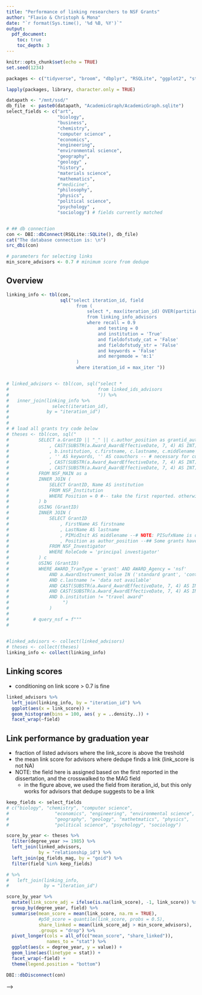 ```yaml
---
title: "Performance of linking researchers to NSF Grants"
author: "Flavio & Christoph & Mona"
date: "`r format(Sys.time(), '%d %B, %Y')`"
output: 
  pdf_document:
    toc: true
    toc_depth: 3
---
```



```r
knitr::opts_chunk$set(echo = TRUE)
set.seed(1234)
```

```r
packages <- c("tidyverse", "broom", "dbplyr", "RSQLite", "ggplot2", "stringdist")

lapply(packages, library, character.only = TRUE)

datapath <- "/mnt/ssd/"
db_file  <- paste0(datapath, "AcademicGraph/AcademicGraph.sqlite")
select_fields <- c("art",
                   "biology",
                   "business",
                   "chemistry",
                   "computer science" ,
                   "economics",
                   "engineering",
                   "environmental science",
                   "geography",
                   "geology" ,
                   "history",
                   "materials science",
                   "mathematics",
                   #"medicine",
                   "philosophy",
                   "physics",
                   "political science",
                   "psychology" ,
                   "sociology") # fields currently matched 


# ## db connection
con <- DBI::dbConnect(RSQLite::SQLite(), db_file)
cat("The database connection is: \n")
src_dbi(con)
```



```r
# parameters for selecting links 
min_score_advisors <- 0.7 # minimum score from dedupe 

```


## Overview

```r

linking_info <- tbl(con,
                    sql("select iteration_id, field
                          from (
                              select *, max(iteration_id) OVER(partition by field) as max_iter
                              from linking_info_advisors
                              where recall = 0.9 
                                  and testing = 0
                                  and institution = 'True'
                                  and fieldofstudy_cat = 'False'
                                  and fieldofstudy_str = 'False' 
                                  and keywords = 'False' 
                                  and mergemode = 'm:1'
                          )
                          where iteration_id = max_iter "))


# linked_advisors <- tbl(con, sql("select * 
#                                 from linked_ids_advisors
#                                 ")) %>%
#   inner_join(linking_info %>% 
#                select(iteration_id),
#              by = "iteration_id")
# 
# 
# # load all grants try code below
# theses <- tbl(con, sql("
#           SELECT a.GrantID || "_" || c.author_position as grantid_authorposition
#               , CAST(SUBSTR(a.Award_AwardEffectiveDate, 7, 4) AS INT) AS year_range
#               , b.institution, c.firstname, c.lastname, c.middlename
#               , '' AS keywords, '' AS coauthors -- # necessary for current code structure
#               , CAST(SUBSTR(a.Award_AwardEffectiveDate, 7, 4) AS INT) || "//" || b.institution AS main_us_institutions_year
#               , CAST(SUBSTR(a.Award_AwardEffectiveDate, 7, 4) AS INT) || "//" || b.institution AS all_us_institutions_year
#           FROM NSF_MAIN as a
#           INNER JOIN (
#               SELECT GrantID, Name AS institution
#               FROM NSF_Institution
#               WHERE Position = 0 #-- take the first reported. otherwise possibly duplicates. NSF_Performance_Institution has some missing. https://github.com/chrished/science_career_RAs/issues/19
#           ) b
#           USING (GrantID)
#           INNER JOIN (
#               SELECT GrantID
#                   , FirstName AS firstname
#                   , LastName AS lastname
#                   , PIMidInit AS middlename --# NOTE: PISufxName is often "Jr", "Mr", JR, ...
#                   , Position as author_position --## Some grants have >1 PIs
#               FROM NSF_Investigator
#               WHERE RoleCode = 'principal investigator'
#           ) c
#           USING (GrantID)
#           WHERE AWARD_TranType = 'grant' AND AWARD_Agency = 'nsf'
#               AND a.AwardInstrument_Value IN ('standard grant', 'continuing grant')
#               AND c.lastname != 'data not available'
#               AND CAST(SUBSTR(a.Award_AwardEffectiveDate, 7, 4) AS INT) >= {args.startyear}
#               AND CAST(SUBSTR(a.Award_AwardEffectiveDate, 7, 4) AS INT) <= {args.endyear}
#               AND b.institution != "travel award"
#                    ")
#               )
# 
#         # query_nsf = f"""
#    
 
```


```r
#linked_advisors <- collect(linked_advisors)
# theses <- collect(theses)
linking_info <- collect(linking_info)
```


## Linking scores 

- conditioning on link score > 0.7 is fine 

```r

linked_advisors %>%
  left_join(linking_info, by = "iteration_id") %>%
  ggplot(aes(x = link_score)) +
  geom_histogram(bins = 100, aes( y = ..density..)) +
  facet_wrap(~field)

```

## Link performance by graduation year

- fraction of listed advisors where the link_score is above the treshold
- the mean link score for advisors where dedupe finds a link (link_score is not NA)
- NOTE: the field here is assigned based on the first reported in the dissertation, and the crosswalked to the MAG field
  - in the figure above, we used the field from iteration_id, but this only works for advisors that dedupe suggests to be a link 

```r

keep_fields <- select_fields
# c("biology", "chemistry", "computer science", 
#                 "economics", "engineering", "environmental science", 
#                 "geography", "geology", "mathetmatics", "physics",
#                 "political science", "psychology", "sociology")

score_by_year <- theses %>% 
  filter(degree_year >= 1985) %>%
  left_join(linked_advisors,
            by = "relationship_id") %>%
  left_join(pq_fields_mag, by = "goid") %>%
  filter(field %in% keep_fields)

# %>%
#   left_join(linking_info,
#             by = "iteration_id")

score_by_year %>%
  mutate(link_score_adj = ifelse(is.na(link_score), -1, link_score)) %>%
  group_by(degree_year, field) %>%
  summarise(mean_score = mean(link_score, na.rm = TRUE),
            #p50_score = quantile(link_score, probs = 0.5),
            share_linked = mean(link_score_adj > min_score_advisors),
            .groups = "drop") %>%
  pivot_longer(cols = all_of(c("mean_score", "share_linked")),
               names_to = "stat") %>%
  ggplot(aes(x = degree_year, y = value)) + 
  geom_line(aes(linetype = stat)) + 
  facet_wrap(~field) + 
  theme(legend.position = "bottom")

```

```r
DBI::dbDisconnect(con)
```


<!-- ```{r} -->

<!-- score_by_year %>% -->
<!--   filter(field == "biology") %>%  -->
<!--   filter(is.na(link_score)) %>%  -->
<!--   filter(degree_year < 2000) %>%  -->
<!--   group_by(firstname, lastname, uni_name, degree_year) %>% -->
<!--   summarise(nb = n(), -->
<!--             .groups = "drop") %>% -->
<!--   arrange(desc(nb)) %>% -->
<!--   head(10) -->

<!-- # score_by_year %>% filter(lastname == "dasgupta" & firstname == "asim" & !is.na(iteration_id)) # never linked  -->
<!-- # score_by_year %>% filter(lastname == "freeling" & firstname == "michael") # never linked  -->

<!-- # scale this up? check all the main fields of the authors with such names? -- tedious  -->
<!-- ``` -->

<!-- ### Notes  -->

<!-- - Reasons for why advisor not linked -->
<!--   - they are not sampled for linking either in the mag or proquest data -->
<!--     - most plausibly because they are assigned to different fields  -->
<!--   - institution names do not overlap  -->
<!--   - dedupe does not find a link even though it should -->
<!--     - but how can it explain the time trend? -->
<!-- - Comparing fields in MAG and ProQuest dissertations -->
<!--   - General -->
<!--     - not linking an advisor in biology does not mean do not link them in chemistry if the thesis is also classified in chemistry -->
<!--     - in the data above, this happens if biology is listed at position 0 -->
<!--   - Biology  -->
<!--     <!-- - main field chemistry: gerlt, cooperman, eveleigh (two of them with long careers, but both in chemistry), tsai --> -->
<!--     - main field biology: dasgupta, freeling -->
<!--     - at least one of the dissertations of freeling are sampled for the linking  -->
<!--   - Sociology -->
<!--     - different main field: ishisaka, coulton (medicine), howell (geography), mindel (psychology) -->
<!--     - not in MAG, but findable on google: khleif, gullerud -->
<!--     - not in MAG, not findable on google: liff -->
<!-- - Next steps -->
<!--   - widen the sampled field in MAG  -->
<!--   - re-train and re-check  -->


<!-- ### Update, 4/11/22 -->

<!-- #### Biology -->
<!-- - c brent theurer (authorid 2005171991), c channa reddy (authorid 2263585539): not in advisor sample b/c of the constraint on the length of the first name. can we fix this? -->
<!-- - john a gerlt: similar; is in mag with j a or ja gerlt -->
<!-- - daniel rittschof: his author id is 2242600877 and his name there is dan rittschof -->
<!-- - mingdaw tsai (authorid 2159629249), naba k gupta (authorid 2298396241), paul f cook (authorid 2107503814), eric n olson (2029316736) are all in the advisor sample from mag -->
<!--   - do their affiliation-years exactly match in MAG? all except olson, who has a special affiliation     -->

<!-- #### Physics -->
<!-- - h angus macleod (2169098584): first initial -->
<!-- - g michael morris (2232988940): first initial -->
<!-- - cyrus duncan cantrell: hard to find in MAG, if non-existent. https://news.utdallas.edu/faculty-staff/engineering-school-visionary-dr-cyrus-cantrell-mou/ -->
<!-- - robert l byer: only late in mag, but exists as "r l byer" (authorid 2047849238) -->
<!-- - clifford m will (2150132651): could be linked but is not -->
<!-- - c fred moore (2317232422): first initial. -->

<!-- #### Political science -->
<!-- - chester a newland (2142560737): could be matched, but year-uni are 3 years apart -->
<!-- - orion f white (2116764412): could be matched -->
<!-- - a lucille brewer: could not find. hard to find. -->
<!-- - christopher bellavita: could not find -->
<!-- - m margaret conway (2104998712): first initial -->
<!-- - mitchell a seligson (608794441): could be matched -->
<!-- - bernard grofman (402009535): could be matched -->
<!-- - chester a newland (2142560737): could be matched -->

<!-- #### validate: does this also hold for economics? -->
<!-- - there, the top 10 non-matched advisors all have only first initials  -->


<!-- ### Possible reasons for the non-linking  -->
<!-- - algorithm -->
<!--   - blocking: predicates are `(SimplePredicate: (commonSixGram, lastname), SimplePredicate: (commonFourGram, middlename))`. In contrast, for the settings file 1985-2022, the predicates are `(SimplePredicate: (suffixArray, lastname),)`. For chemistry, they are `(SimplePredicate: (sameSevenCharStartPredicate, lastname),)` -->
<!--     - why do we use another training data set again here? -->
<!--   - logistic regression -->
<!--   - they are false negatives. compared to chemistry, it seems weird to have such a high false negative rate (this assumes that all the advisors we do currently not find are actually in the data) -->
<!-- - training -->
<!-- - the features are wrong. -- No, they are correct.  -->
<!-- - the comparator is wrong. but then why does it work for other fields? -->
<!-- - any reason should ideally also explain why it works for chemistry but not for biology -->
<!-- - How can we fix the algorithm? -->
<!-- - we could relax the feature "same firstname"/"same lastname", particularly for advisors where the affiliation is a good and precise feature -->
<!-- - in some fields it seems important to have people with first initials. -->



<!-- Here is some python code to look at the learned settings, based on -->

<!-- - https://github.com/dedupeio/rlr/blob/master/rlr/lr.py (new dedupe does not use this anymore I think) -->
<!-- - https://github.com/dedupeio/dedupe/blob/5742efc7fc696c06d3327e038541532e584551a8/dedupe/api.py -->
<!-- - Note: The predicates are similar for all three fields I looked at. I do not know how the weights correspond to the logit regression coefficients -->

<!-- ```python -->

<!-- sf_biology = "/mnt/ssd/DedupeFiles/advisors/settings_biology_1985_2022_institutionTrue_fieldofstudy_catFalse_fieldofstudy_strFalse_keywordsFalsechristoph_baseline_update" -->
<!-- sf_chemistry = "/mnt/ssd/DedupeFiles/advisors/settings_chemistry_1985_2022_institutionTrue_fieldofstudy_catFalse_fieldofstudy_strFalse_keywordsFalsechristoph_baseline_update" -->
<!-- sf_cs = "/mnt/ssd/DedupeFiles/advisors/settings_computer_science_1985_2022_institutionTrue_fieldofstudy_catFalse_fieldofstudy_strFalse_keywordsFalsechristoph_baseline_update" -->

<!-- with open(sf_biology, "rb") as sf: -->
<!--     linker_biology = dedupe.StaticRecordLink(sf) -->

<!-- with open(sf_chemistry, "rb") as sf: -->
<!--     linker_chemistry = dedupe.StaticRecordLink(sf) -->


<!-- with open(sf_cs, "rb") as sf: -->
<!--     linker_cs = dedupe.StaticRecordLink(sf) -->

<!-- linker_biology.predicates -->
<!-- linker_chemistry.predicates -->
<!-- linker_cs.predicates -->

<!-- linker_biology.classifier.weights -->
<!-- linker_chemistry.classifier.weights -->
<!-- linker_cs.classifier.weights -->

<!-- ``` -->


<!-- sf_biology = "/mnt/ssd/DedupeFiles/advisors/settings_biology_1985_2022_institutionTrue_fieldofstudy_catFalse_fieldofstudy_strFalse_keywordsFalsechristoph_degree0" -->


<!-- ## Number of linked advisors  -->

<!-- - not sure this is still relevant? -->

<!-- ```{r} -->
<!-- score_by_year %>% -->
<!--   filter(!is.na(link_score) -->
<!--           & field %in% keep_fields) %>% -->
<!--   group_by(degree_year, field) %>% -->
<!--   summarise(n_advisors = n(), -->
<!--             .groups = "drop") %>% -->
<!--   ggplot(aes(x = degree_year, y = n_advisors)) +  -->
<!--   geom_line() +  -->
<!--   facet_wrap(~field) -->

<!-- ``` -->

<!-- old comments -->

<!-- - for instance, a student of michael j lambert (authorid 2120159045; relationship id 303670971_0 in proquest) from pre-1990 is link score of 0.02, but should be a clear link -->


<!-- ## Compare number of links across iterations within fields  -->

<!-- ```{r} -->
<!-- fields_iter_compare <- c("economics", "chemistry") -->
<!-- min_score <- 0.8 -->

<!-- keep_iter_ids <- tbl(con, "linking_info_advisors") %>% -->
<!--   filter(field %in% fields_iter_compare) %>% -->
<!--   filter(testing == 0) %>% -->
<!--   collect() %>% -->
<!--   group_by(field, train_name) %>% -->
<!--   arrange(iteration_id) %>% -->
<!--   mutate(nb = n(), -->
<!--          id = row_number()) %>% -->
<!--   ungroup() %>% -->
<!--   filter(id == nb) %>% -->
<!--   select(iteration_id, field, train_name) -->

<!-- linked_ids_to_compare <- tbl(con, "linked_ids_advisors") %>% -->
<!--   inner_join( -->
<!--     tbl(con, "linking_info_advisors") %>% -->
<!--       filter(field %in% fields_iter_compare), -->
<!--     by = "iteration_id" -->
<!--   ) %>% -->
<!--   inner_join( -->
<!--     tbl(con, "pq_advisors") %>% -->
<!--       select(relationship_id, goid), -->
<!--     by = "relationship_id" -->
<!--   ) %>% -->
<!--   inner_join( -->
<!--     tbl(con, "pq_authors") %>% -->
<!--       select(goid, degree_year), -->
<!--     by = "goid" -->
<!--   ) %>% -->
<!--   collect() %>% -->
<!--   filter(iteration_id %in% keep_iter_ids$iteration_id)  -->

<!-- ``` -->


<!-- Number of graduates with at least 1 advisor -->

<!-- ```{r} -->

<!-- d_sum <- linked_ids_to_compare %>% -->
<!--   filter(link_score >= min_score) %>% -->
<!--   group_by(train_name, field, degree_year) %>% -->
<!--   summarise(n_advisors = n(), -->
<!--             n_graduates = n_distinct(goid), -->
<!--             .groups = "drop") %>% -->
<!--   pivot_longer(cols = starts_with("n_"), names_to = "variable") -->

<!-- plotvars <- c("n_graduates") -->

<!-- map(.x = plotvars, -->
<!--     .f = ~d_sum %>% -->
<!--       filter(variable == .x) %>% -->
<!--       ggplot(aes(x = degree_year, y = value)) + -->
<!--       geom_line(aes(linetype = train_name)) +  -->
<!--       facet_wrap(~field) +  -->
<!--       theme(legend.position = "bottom") +  -->
<!--       labs(title = paste0("Count: ", .x)) -->
<!--     ) -->


<!-- ``` -->

<!-- ## Fraction of theses with at least 1 supervisor linked to MAG -->

<!-- ```{r} -->
<!-- s_thesis_advisor_link <- theses %>% -->
<!--   filter(degree_year %in% 1990:2015) %>% -->
<!--   left_join(linked_advisors %>% -->
<!--               filter(link_score > min_score_advisors) %>% -->
<!--               select(relationship_id) %>% -->
<!--               mutate(linked = 1), -->
<!--             by = "relationship_id") %>% -->
<!--   mutate(linked = ifelse(is.na(linked), 0, linked)) %>% -->
<!--   group_by(goid) %>% -->
<!--   mutate(any_link = max(linked)) %>% -->
<!--   ungroup() %>% -->
<!--   filter(!duplicated(goid)) %>% -->
<!--   group_by(degree_year, any_link, fieldname0_mag) %>% -->
<!--   summarise(n_theses = n(),  -->
<!--             .groups = "drop") %>% -->
<!--   group_by(degree_year, fieldname0_mag) %>% -->
<!--   mutate(s = n_theses / sum(n_theses)) %>% -->
<!--   ungroup() %>% -->
<!--   filter(any_link == 1) -->
<!-- ``` -->


<!-- ```{r} -->

<!-- s_thesis_advisor_link %>%  -->
<!--   ggplot(aes(x = degree_year, y = s)) + -->
<!--   geom_line() + -->
<!--   facet_wrap(~fieldname0_mag) +  -->
<!--   scale_x_continuous(breaks = c(1995, 2005, 2015)) +  -->
<!--   geom_hline(yintercept = 1, color = "grey55", linetype = "dashed") + -->
<!--   labs(y = "Share", title = "Share of US theses with >=1 supervisor linked to MAG", -->
<!--        subtitle = "Where >= 1 supervisor reported; by first indicated field0 of thesis.") -->

<!-- ``` -->

<!-- ### Notes -->

<!-- - Idea: since supervisors tend to be established researchers and publish regularly, we should find a large fraction of supervisors reported in ProQuest in the MAG data. -->

<!-- - The split by field is not exact because the link may have been found using a different reported field0. -->

<!-- - The close to 100% is reassuring of the MAG data quality on affiliations in these fields. -->

<!-- - Fields of concern: physics, sociology, poli science, biology (the level, the break and the trend). -->



<!-- ## Note: the "usable" links are saved to the db in src/dataprep/main/link/prep_linked_data.py -->






<!-- Here is some sql code that I used for checking the cases of the non-linked biology advisors -->


<!-- ```sql -->

<!-- -- 1. they are not in the sample  -->
<!-- -- 2. they are not recognized as links: (a) the model is wrong, (b) the data are wrong (ie, dedupe is confused by the dupes in MAG) -->
<!-- -- the fact that the same entities are not linked even after our improvements suggests perhaps that we are in case 2.b)? but then, dasgupta has no duplicates in MAG -->

<!-- -- from older checks: -->
<!-- -- john a gerlt: actually registered as "j a gerlt" in MAG (authorid 93129757). dedupe links him to authorid 3129783099 in 2000, 2009, 2010, 2014. this is b/c of the duplicate entity -->
<!-- -- asim dasgupta: authorid 2150423063;  -->

<!-- -- authors: 2298396241, 2171354986, 683352831, 1989754750 -->

<!-- -- all of them are in biology -->
<!-- select count(distinct authorid) -->
<!-- from author_field0 a -->
<!-- inner join ( -->
<!--     select fieldofstudyid, normalizedname -->
<!--     from fieldsofstudy -->
<!-- ) b on (a.fieldofstudyid_lvl0 = b.fieldofstudyid) -->
<!-- where authorid in (2298396241, 2171354986, 683352831, 1989754750)  -->
<!-- and a.Degree = 0 -->
<!-- and normalizedname = "biology" -->

<!-- -- none of them are in chinese academy of sciences -->
<!-- select count(*) -->
<!-- from author_info_linking -->
<!-- where authorid in (2298396241, 2171354986, 683352831, 1989754750) -->
<!-- and main_us_institutions_career not like "chinese academy of sciences" -->

<!-- -- only two have no missing information on the first field. but is this relevant? -> clearly not, as otherwise these two would still be in the advisor sample -->
<!-- SELECT AuthorId, NormalizedName -->
<!-- FROM author_fields c -->
<!-- INNER JOIN ( -->
<!--     SELECT FieldOfStudyId, NormalizedName -->
<!--     FROM FieldsOfStudy -->
<!-- ) AS d USING(FieldOfStudyId) -->
<!-- -- ## Condition on fieldofstudy being in the level 0 id_field -->
<!-- INNER JOIN ( -->
<!--     SELECT ParentFieldOfStudyId, ChildFieldOfStudyId -->
<!--     FROM crosswalk_fields -->
<!--     WHERE ParentLevel = 0 -->
<!--         AND ParentFieldOfStudyId IN (86803240) -->
<!-- ) AS e ON (e.ChildFieldOfStudyId = c.FieldOfStudyId) -->
<!-- WHERE FieldClass = 'first' -->
<!-- and authorid in (2298396241, 2171354986, 683352831, 1989754750) -->
<!-- limit 10; -->

<!-- -- they all start publishing before 1985 -->
<!-- select *  -->
<!-- from author_sample  -->
<!-- where authorid in (2298396241, 2171354986, 683352831, 1989754750) -->

<!-- ``` -->


